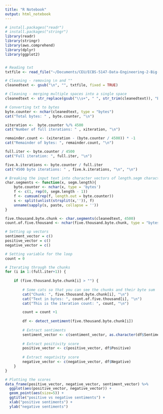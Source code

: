 ```yaml
---
title: "R Notebook"
output: html_notebook
---
```


```r
# install.packages("readr")
# install.packages("stringr")
library(readr)
library(stringr)
library(aws.comprehend)
library(dplyr)
library(ggplot2)


# Reading txt 
txtfile <- read_file("~/Documents/CEU/ECBS-5147-Data-Engineering-2-Big-Data-and-Cloud-Computing/serverless/alice_in_wonderland-english.txt")

# Cleaning - removing \n and ""
cleanedtext <- gsub("\n", "", txtfile, fixed = TRUE)

# Cleaning - merging multiple spaces into a single space
cleanedtext <- str_replace(gsub("\\s+", " ", str_trim(cleanedtext)), "B", "b")

# Converting txt to bytes
byte.counter <- nchar(cleanedtext, type = "bytes")
cat("Total bytes: " , byte.counter, "\n")

xiteration <-  byte.counter %/% 4500
cat("Number of full iterations: " , xiteration, "\n")

remainder.count <- (xiteration - (byte.counter / 4500)) * -1
cat("Remainder of bytes: ", remainder.count, "\n")

full.iter <- byte.counter / 4500
cat("Full iteration: ", full.iter, "\n")

five.k.iterations <- byte.counter / full.iter
cat("4500 byte iterations: " , five.k.iterations, "\n", "\n")

# Breaking the input text into character vectors of length.segm characters each
char.segments <- function(x, segm.length){
    byte.counter <- nchar(x, type = 'bytes')
    f <- c(1, rep(0, segm.length - 1))
    f <- cumsum(rep(f, length.out = byte.counter))
    s <- split(unlist(strsplit(x,'')), f)
    unname(sapply(s, paste, collapse = ''))
}

five.thousand.byte.chunk <- char.segments(cleanedtext, 4500)
count.of.five.thousand <- nchar(five.thousand.byte.chunk, type = "bytes")

# Setting up vectors
sentiment_vector = c() 
positive_vector = c()
negative_vector = c()

# Setting variable for the loop
count = 0

# Iterating through the chunks 
for (i in 1:(full.iter+1)) { 
    
    if (five.thousand.byte.chunk[i] > "") {  
        
        # Some cats so that you can see the chunks and their byte sum
        cat("Chunk: ", five.thousand.byte.chunk[i], "\n") 
        cat("Text in bytes: ", count.of.five.thousand[i], "\n")
        cat("This is the iteration count: ", count, "\n")

        count = count +1
       
        df <- detect_sentiment(five.thousand.byte.chunk[i])
        
        # Extract sentiments
        sentiment_vector <- c(sentiment_vector, as.character(df$Sentiment))
        
        # Extract positivity score 
        positive_vector <- c(positive_vector, df$Positive)
        
        # Extract negativity score 
        negative_vector <- c(negative_vector, df$Negative)
    }
}

# Plotting the scores
data_frame(positive_vector, negative_vector, sentiment_vector) %>%
  ggplot(aes(positive_vector, negative_vector)) +
  geom_point(aes(size=5)) +
  ggtitle("positive vs negative sentiments") +
  xlab("positive sentiments") +
  ylab("negative sentiments")
  
```

